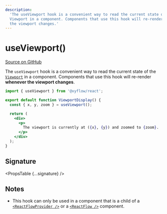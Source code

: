 ```yaml
---
description:
  'The useViewport hook is a convenient way to read the current state of the
  Viewport in a component. Components that use this hook will re-render whenever
  the viewport changes.'
---
```



# useViewport()

[Source on GitHub](https://github.com/xyflow/xyflow/blob/main/packages/react/src/hooks/useViewport.ts)

The `useViewport` hook is a convenient way to read the current state of the
[`Viewport`](/api-reference/types/viewport) in a component. Components that use this hook
will re-render **whenever the viewport changes**.

```jsx
import { useViewport } from '@xyflow/react';

export default function ViewportDisplay() {
  const { x, y, zoom } = useViewport();

  return (
    <div>
      <p>
        The viewport is currently at ({x}, {y}) and zoomed to {zoom}.
      </p>
    </div>
  );
}
```

## Signature

<PropsTable {...signature} />

## Notes

- This hook can only be used in a component that is a child of a
  [`<ReactFlowProvider />`](/api-reference/react-flow-provider) or a
  [`<ReactFlow />`](/api-reference/react-flow) component.
